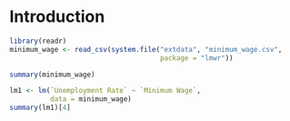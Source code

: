 # Introduction {-}

```r
library(readr)
minimum_wage <- read_csv(system.file("extdata", "minimum_wage.csv", 
                                     package = "lmwr"))

summary(minimum_wage)

lm1 <- lm(`Unemployment Rate` ~ `Minimum Wage`,
          data = minimum_wage)
summary(lm1)[4]
```

